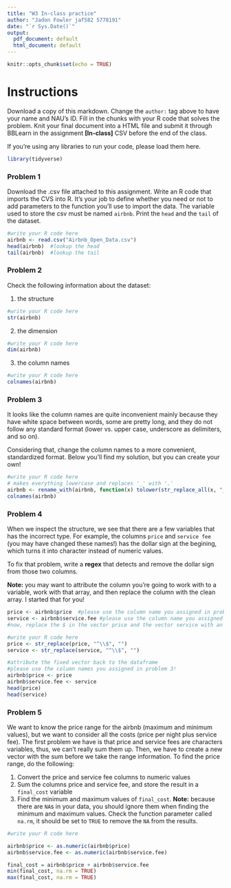 ```yaml
---
title: "W3 In-class practice"
author: "Jadon Fowler jaf582 5778191"
date: "`r Sys.Date()`"
output:
  pdf_document: default
  html_document: default
---
```


```r
knitr::opts_chunk$set(echo = TRUE)
```

# Instructions

Download a copy of this markdown. Change the `author: ` tag above to have your name and NAU's ID. Fill in the chunks with your R code that solves the problem. Knit your final document into a HTML file and submit it through BBLearn in the assignment **[In-class]** CSV before the end of the class.

If you're using any libraries to run your code, please load them here.

```r
library(tidyverse)
```

### Problem 1

Download the .csv file attached to this assignment. Write an R code that imports the CVS into R. It's your job to define whether you need or not to add parameters to the function you'll use to import the data. The variable used to store the csv must be named `airbnb`. Print the `head` and the `tail` of the dataset.

```r
#write your R code here
airbnb <- read.csv("Airbnb_Open_Data.csv")
head(airbnb)  #lookup the head
tail(airbnb)  #lookup the tail
```

### Problem 2

Check the following information about the dataset:

  1. the structure
  
```r
#write your R code here
str(airbnb)
```

  2. the dimension

```r
#write your R code here
dim(airbnb)
```

  3. the column names

```r
#write your R code here
colnames(airbnb)
```

### Problem 3

It looks like the column names are quite inconvenient mainly because they have white space between words, some are pretty long, and they do not follow any standard format (lower vs. upper case, underscore as delimiters, and so on).

Considering that, change the column names to a more convenient, standardized format. Below you'll find my solution, but you can create your own!

```r
#write your R code here
# makes everything lowercase and replaces '_' with '.'
airbnb <- rename_with(airbnb, function(x) tolower(str_replace_all(x, "_", ".")))
colnames(airbnb)
```

### Problem 4

When we inspect the structure, we see that there are a few variables that has the incorrect type. For example, the columns `price` and `service fee` (you may have changed these names!) has the dollar sign at the begining, which turns it into character instead of numeric values.

To fix that problem, write a **regex** that detects and remove the dollar sign from those two columns.

**Note:** you may want to attribute the column you're going to work with to a variable, work with that array, and then replace the column with the clean array. I started that for you!

```r
price <- airbnb$price  #please use the column name you assigned in problem 3!
service <- airbnb$service.fee #please use the column name you assigned in problem 3!
#now, replace the $ in the vector price and the vector service with an empty string

#write your R code here
price <- str_replace(price, "^\\$", "")
service <- str_replace(service, "^\\$", "")

#attribute the fixed vector back to the dataframe
#please use the column names you assigned in problem 3!
airbnb$price <- price
airbnb$service.fee <- service
head(price)
head(service)
```

### Problem 5

We want to know the price range for the airbnb (maximum and minimum values), but we want to consider all the costs (price per night plus service fee). The first problem we have is that price and service fees are characters variables, thus, we can't really sum them up. Then, we have to create a new vector with the sum before we take the range information. To find the price range, do the following:

  1. Convert the price and service fee columns to numeric values
  2. Sum the columns price and service fee, and store the result in a `final_cost` variable
  3. Find the minimum and maximum values of `final_cost`. **Note:** because there are `NA`s in your data, you should ignore them when finding the minimum and maximum values. Check the function parameter called `na.rm`, it should be set to `TRUE` to remove the `NA` from the results.
  
```r
#write your R code here

airbnb$price <- as.numeric(airbnb$price)
airbnb$service.fee <- as.numeric(airbnb$service.fee)

final_cost = airbnb$price + airbnb$service.fee
min(final_cost, na.rm = TRUE)
max(final_cost, na.rm = TRUE)
```